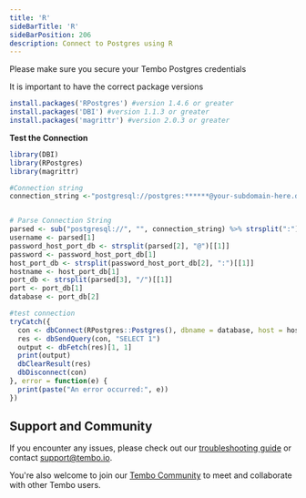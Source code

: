```yaml
---
title: 'R'
sideBarTitle: 'R'
sideBarPosition: 206
description: Connect to Postgres using R
---
```



<Callout variant='info'>
	Please make sure you secure your Tembo Postgres credentials
</Callout>

It is important to have the correct package versions

```r title="dependencies.r"
install.packages('RPostgres') #version 1.4.6 or greater 
install.packages('DBI') #version 1.1.3 or greater
install.packages('magrittr') #version 2.0.3 or greater 
```

**Test the Connection**

```r title="main.r"
library(DBI)
library(RPostgres)
library(magrittr)

#Connection string
connection_string <-"postgresql://postgres:******@your-subdomain-here.data-1.use1.tembo.io:5432/postgres"


# Parse Connection String
parsed <- sub("postgresql://", "", connection_string) %>% strsplit(":") %>% unlist()
username <- parsed[1]
password_host_port_db <- strsplit(parsed[2], "@")[[1]]
password <- password_host_port_db[1]
host_port_db <- strsplit(password_host_port_db[2], ":")[[1]]
hostname <- host_port_db[1]
port_db <- strsplit(parsed[3], "/")[[1]]
port <- port_db[1]
database <- port_db[2]

#test connection
tryCatch({
  con <- dbConnect(RPostgres::Postgres(), dbname = database, host = hostname, port = port, user = username, password = password)
  res <- dbSendQuery(con, "SELECT 1")
  output <- dbFetch(res)[1, 1]
  print(output)
  dbClearResult(res)
  dbDisconnect(con)
}, error = function(e) {
  print(paste("An error occurred:", e))
})

```

## Support and Community

If you encounter any issues, please check out our [troubleshooting guide](/docs/product/cloud/troubleshooting/connectivity) or contact [support@tembo.io](mailto:support@tembo.io).

You're also welcome to join our [Tembo Community](https://join.slack.com/t/tembocommunity/shared_invite/zt-23o25qt91-AnZoC1jhLMLubwia4GeNGw) to meet and collaborate with other Tembo users.
